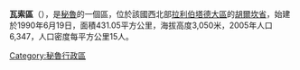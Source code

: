 '''瓦索區'''（{{lang-es|Distrito de Huaso}}），是[[秘魯|秘魯]]的一個區，位於該國西北部[[拉利伯塔德大區|拉利伯塔德大區]]的[[胡爾坎省|胡爾坎省]]，始建於1990年6月19日，面積431.05平方公里，海拔高度3,050米，2005年人口6,347，人口密度每平方公里15人。

{{Peru-geo-stub}}
[[Category:秘魯行政區|Category:秘魯行政區]]